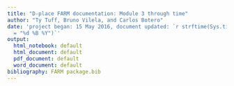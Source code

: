 ```yaml
---
title: "D-place FARM documentation: Module 3 through time"
author: "Ty Tuff, Bruno Vilela, and Carlos Botero"
date: 'project began: 15 May 2016, document updated: `r strftime(Sys.time(), format
  = "%d %B %Y")`'
output:
  html_notebook: default
  html_document: default
  pdf_document: default
  word_document: default
bibliography: FARM package.bib
---
```


